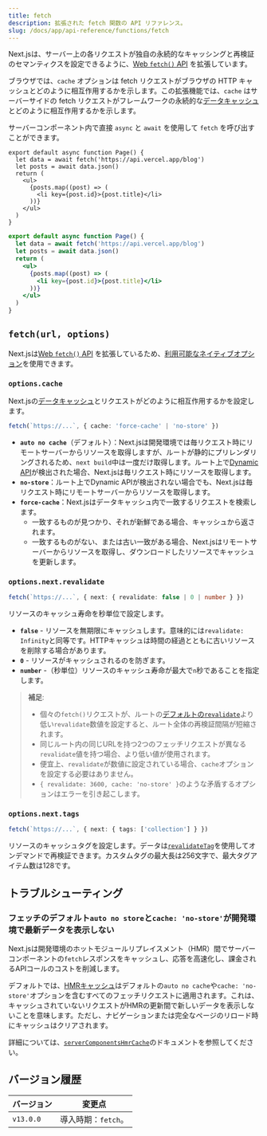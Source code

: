 ```yaml
---
title: fetch
description: 拡張された fetch 関数の API リファレンス。
slug: /docs/app/api-reference/functions/fetch
---
```


Next.jsは、サーバー上の各リクエストが独自の永続的なキャッシングと再検証のセマンティクスを設定できるように、[Web `fetch()` API](https://developer.mozilla.org/docs/Web/API/Fetch_API) を拡張しています。

ブラウザでは、`cache` オプションは fetch リクエストがブラウザの HTTP キャッシュとどのように相互作用するかを示します。この拡張機能では、`cache` はサーバーサイドの fetch リクエストがフレームワークの永続的な[データキャッシュ](/docs/app/deep-dive/caching#data-cache)とどのように相互作用するかを示します。

サーバーコンポーネント内で直接 `async` と `await` を使用して `fetch` を呼び出すことができます。

```tsx filename="app/page.tsx" switcher
export default async function Page() {
  let data = await fetch('https://api.vercel.app/blog')
  let posts = await data.json()
  return (
    <ul>
      {posts.map((post) => (
        <li key={post.id}>{post.title}</li>
      ))}
    </ul>
  )
}
```

```jsx filename="app/page.js" switcher
export default async function Page() {
  let data = await fetch('https://api.vercel.app/blog')
  let posts = await data.json()
  return (
    <ul>
      {posts.map((post) => (
        <li key={post.id}>{post.title}</li>
      ))}
    </ul>
  )
}
```

## `fetch(url, options)`

Next.jsは[Web `fetch()` API](https://developer.mozilla.org/docs/Web/API/Fetch_API) を拡張しているため、[利用可能なネイティブオプション](https://developer.mozilla.org/docs/Web/API/fetch#parameters)を使用できます。

### `options.cache`

Next.jsの[データキャッシュ](/docs/app/deep-dive/caching#data-cache)とリクエストがどのように相互作用するかを設定します。

```ts
fetch(`https://...`, { cache: 'force-cache' | 'no-store' })
```

- **`auto no cache`**（デフォルト）：Next.jsは開発環境では毎リクエスト時にリモートサーバーからリソースを取得しますが、ルートが静的にプリレンダリングされるため、`next build`中は一度だけ取得します。ルート上で[Dynamic API](/docs/app/building-your-application/rendering/server-components#dynamic-rendering)が検出された場合、Next.jsは毎リクエスト時にリソースを取得します。
- **`no-store`**：ルート上でDynamic APIが検出されない場合でも、Next.jsは毎リクエスト時にリモートサーバーからリソースを取得します。
- **`force-cache`**：Next.jsはデータキャッシュ内で一致するリクエストを検索します。
  - 一致するものが見つかり、それが新鮮である場合、キャッシュから返されます。
  - 一致するものがない、または古い一致がある場合、Next.jsはリモートサーバーからリソースを取得し、ダウンロードしたリソースでキャッシュを更新します。

### `options.next.revalidate`

```ts
fetch(`https://...`, { next: { revalidate: false | 0 | number } })
```

リソースのキャッシュ寿命を秒単位で設定します。

- **`false`** - リソースを無期限にキャッシュします。意味的には`revalidate: Infinity`と同等です。HTTPキャッシュは時間の経過とともに古いリソースを削除する場合があります。
- **`0`** - リソースがキャッシュされるのを防ぎます。
- **`number`** -（秒単位）リソースのキャッシュ寿命が最大で`n`秒であることを指定します。

> **補足**:
>
> - 個々の`fetch()`リクエストが、ルートの[デフォルトの`revalidate`](/docs/app/api-reference/file-conventions/route-segment-config#revalidate)より低い`revalidate`数値を設定すると、ルート全体の再検証間隔が短縮されます。
> - 同じルート内の同じURLを持つ2つのフェッチリクエストが異なる`revalidate`値を持つ場合、より低い値が使用されます。
> - 便宜上、`revalidate`が数値に設定されている場合、`cache`オプションを設定する必要はありません。
> - `{ revalidate: 3600, cache: 'no-store' }`のような矛盾するオプションはエラーを引き起こします。

### `options.next.tags`

```ts
fetch(`https://...`, { next: { tags: ['collection'] } })
```

リソースのキャッシュタグを設定します。データは[`revalidateTag`](https://nextjs.org/docs/app/api-reference/functions/revalidateTag)を使用してオンデマンドで再検証できます。カスタムタグの最大長は256文字で、最大タグアイテム数は128です。

## トラブルシューティング

### フェッチのデフォルト`auto no store`と`cache: 'no-store'`が開発環境で最新データを表示しない

Next.jsは開発環境のホットモジュールリプレイスメント（HMR）間でサーバーコンポーネントの`fetch`レスポンスをキャッシュし、応答を高速化し、課金されるAPIコールのコストを削減します。

デフォルトでは、[HMRキャッシュ](/docs/app/api-reference/config/next-config-js/serverComponentsHmrCache)はデフォルトの`auto no cache`や`cache: 'no-store'`オプションを含むすべてのフェッチリクエストに適用されます。これは、キャッシュされていないリクエストがHMRの更新間で新しいデータを表示しないことを意味します。ただし、ナビゲーションまたは完全なページのリロード時にキャッシュはクリアされます。

詳細については、[`serverComponentsHmrCache`](/docs/app/api-reference/config/next-config-js/serverComponentsHmrCache)のドキュメントを参照してください。

## バージョン履歴

| バージョン | 変更点               |
| --------- | ------------------- |
| `v13.0.0` | 導入時期：`fetch`。 |
